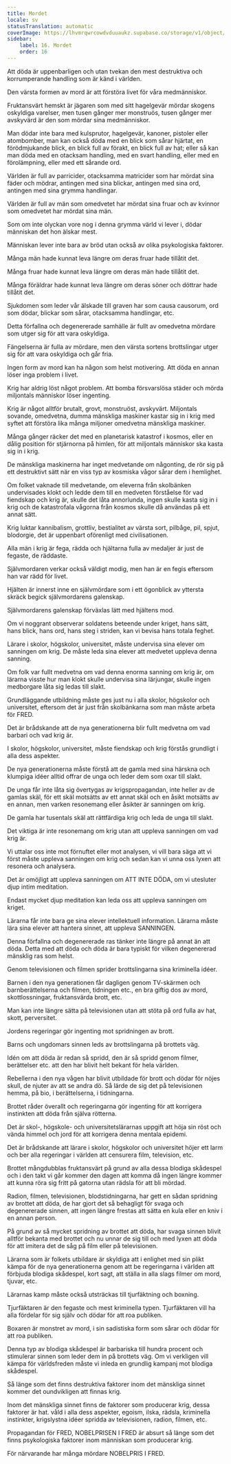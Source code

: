 ```yaml
---
title: Mordet
locale: sv
statusTranslation: automatic
coverImage: https://lhvmrqwrcowdvduuaukz.supabase.co/storage/v1/object/public/strapi-uploads/small_cover-educacion-fundamental.webp-2d51a7828a2b1309555be27f7e2a61a0.webp
sidebar:
    label: 16. Mordet
    order: 16
---
```

Att döda är uppenbarligen och utan tvekan den mest destruktiva och korrumperande handling som är känd i världen.

Den värsta formen av mord är att förstöra livet för våra medmänniskor.

Fruktansvärt hemskt är jägaren som med sitt hagelgevär mördar skogens oskyldiga varelser, men tusen gånger mer monstruös, tusen gånger mer avskyvärd är den som mördar sina medmänniskor.

Man dödar inte bara med kulsprutor, hagelgevär, kanoner, pistoler eller atombomber, man kan också döda med en blick som sårar hjärtat, en förödmjukande blick, en blick full av förakt, en blick full av hat; eller så kan man döda med en otacksam handling, med en svart handling, eller med en förolämpning, eller med ett sårande ord.

Världen är full av parricider, otacksamma matricider som har mördat sina fäder och mödrar, antingen med sina blickar, antingen med sina ord, antingen med sina grymma handlingar.

Världen är full av män som omedvetet har mördat sina fruar och av kvinnor som omedvetet har mördat sina män.

Som om inte olyckan vore nog i denna grymma värld vi lever i, dödar människan det hon älskar mest.

Människan lever inte bara av bröd utan också av olika psykologiska faktorer.

Många män hade kunnat leva längre om deras fruar hade tillåtit det.

Många fruar hade kunnat leva längre om deras män hade tillåtit det.

Många föräldrar hade kunnat leva längre om deras söner och döttrar hade tillåtit det.

Sjukdomen som leder vår älskade till graven har som causa causorum, ord som dödar, blickar som sårar, otacksamma handlingar, etc.

Detta förfallna och degenererade samhälle är fullt av omedvetna mördare som utger sig för att vara oskyldiga.

Fängelserna är fulla av mördare, men den värsta sortens brottslingar utger sig för att vara oskyldiga och går fria.

Ingen form av mord kan ha någon som helst motivering. Att döda en annan löser inga problem i livet.

Krig har aldrig löst något problem. Att bomba försvarslösa städer och mörda miljontals människor löser ingenting.

Krig är något alltför brutalt, grovt, monstruöst, avskyvärt. Miljontals sovande, omedvetna, dumma mänskliga maskiner kastar sig in i krig med syftet att förstöra lika många miljoner omedvetna mänskliga maskiner.

Många gånger räcker det med en planetarisk katastrof i kosmos, eller en dålig position för stjärnorna på himlen, för att miljontals människor ska kasta sig in i krig.

De mänskliga maskinerna har inget medvetande om någonting, de rör sig på ett destruktivt sätt när en viss typ av kosmiska vågor sårar dem i hemlighet.

Om folket vaknade till medvetande, om eleverna från skolbänken undervisades klokt och ledde dem till en medveten förståelse för vad fiendskap och krig är, skulle det låta annorlunda, ingen skulle kasta sig in i krig och de katastrofala vågorna från kosmos skulle då användas på ett annat sätt.

Krig luktar kannibalism, grottliv, bestialitet av värsta sort, pilbåge, pil, spjut, blodorgie, det är uppenbart oförenligt med civilisationen.

Alla män i krig är fega, rädda och hjältarna fulla av medaljer är just de fegaste, de räddaste.

Självmordaren verkar också väldigt modig, men han är en fegis eftersom han var rädd för livet.

Hjälten är innerst inne en självmördare som i ett ögonblick av yttersta skräck begick självmordarens galenskap.

Självmordarens galenskap förväxlas lätt med hjältens mod.

Om vi noggrant observerar soldatens beteende under kriget, hans sätt, hans blick, hans ord, hans steg i striden, kan vi bevisa hans totala feghet.

Lärare i skolor, högskolor, universitet, måste undervisa sina elever om sanningen om krig. De måste leda sina elever att medvetet uppleva denna sanning.

Om folk var fullt medvetna om vad denna enorma sanning om krig är, om lärarna visste hur man klokt skulle undervisa sina lärjungar, skulle ingen medborgare låta sig ledas till slakt.

Grundläggande utbildning måste ges just nu i alla skolor, högskolor och universitet, eftersom det är just från skolbänkarna som man måste arbeta för FRED.

Det är brådskande att de nya generationerna blir fullt medvetna om vad barbari och vad krig är.

I skolor, högskolor, universitet, måste fiendskap och krig förstås grundligt i alla dess aspekter.

De nya generationerna måste förstå att de gamla med sina härskna och klumpiga idéer alltid offrar de unga och leder dem som oxar till slakt.

De unga får inte låta sig övertygas av krigspropagandan, inte heller av de gamlas skäl, för ett skäl motsätts av ett annat skäl och en åsikt motsätts av en annan, men varken resonemang eller åsikter är sanningen om krig.

De gamla har tusentals skäl att rättfärdiga krig och leda de unga till slakt.

Det viktiga är inte resonemang om krig utan att uppleva sanningen om vad krig är.

Vi uttalar oss inte mot förnuftet eller mot analysen, vi vill bara säga att vi först måste uppleva sanningen om krig och sedan kan vi unna oss lyxen att resonera och analysera.

Det är omöjligt att uppleva sanningen om ATT INTE DÖDA, om vi utesluter djup intim meditation.

Endast mycket djup meditation kan leda oss att uppleva sanningen om kriget.

Lärarna får inte bara ge sina elever intellektuell information. Lärarna måste lära sina elever att hantera sinnet, att uppleva SANNINGEN.

Denna förfallna och degenererade ras tänker inte längre på annat än att döda. Detta med att döda och döda är bara typiskt för vilken degenererad mänsklig ras som helst.

Genom televisionen och filmen sprider brottslingarna sina kriminella idéer.

Barnen i den nya generationen får dagligen genom TV-skärmen och barnberättelserna och filmen, tidningen etc., en bra giftig dos av mord, skottlossningar, fruktansvärda brott, etc.

Man kan inte längre sätta på televisionen utan att stöta på ord fulla av hat, skott, perversitet.

Jordens regeringar gör ingenting mot spridningen av brott.

Barns och ungdomars sinnen leds av brottslingarna på brottets väg.

Idén om att döda är redan så spridd, den är så spridd genom filmer, berättelser etc. att den har blivit helt bekant för hela världen.

Rebellerna i den nya vågen har blivit utbildade för brott och dödar för nöjes skull, de njuter av att se andra dö. Så lärde de sig det på televisionen hemma, på bio, i berättelserna, i tidningarna.

Brottet råder överallt och regeringarna gör ingenting för att korrigera instinkten att döda från själva rötterna.

Det är skol-, högskole- och universitetslärarnas uppgift att höja sin röst och vända himmel och jord för att korrigera denna mentala epidemi.

Det är brådskande att lärare i skolor, högskolor och universitet höjer ett larm och ber alla regeringar i världen att censurera film, television, etc.

Brottet mångdubblas fruktansvärt på grund av alla dessa blodiga skådespel och i den takt vi går kommer den dagen att komma då ingen längre kommer att kunna röra sig fritt på gatorna utan rädsla för att bli mördad.

Radion, filmen, televisionen, blodstidningarna, har gett en sådan spridning av brottet att döda, de har gjort det så behagligt för svaga och degenererade sinnen, att ingen längre frestas att sätta en kula eller en kniv i en annan person.

På grund av så mycket spridning av brottet att döda, har svaga sinnen blivit alltför bekanta med brottet och nu unnar de sig till och med lyxen att döda för att imitera det de såg på film eller på televisionen.

Lärarna som är folkets utbildare är skyldiga att i enlighet med sin plikt kämpa för de nya generationerna genom att be regeringarna i världen att förbjuda blodiga skådespel, kort sagt, att ställa in alla slags filmer om mord, tjuvar, etc.

Lärarnas kamp måste också utsträckas till tjurfäktning och boxning.

Tjurfäktaren är den fegaste och mest kriminella typen. Tjurfäktaren vill ha alla fördelar för sig själv och dödar för att roa publiken.

Boxaren är monstret av mord, i sin sadistiska form som sårar och dödar för att roa publiken.

Denna typ av blodiga skådespel är barbariska till hundra procent och stimulerar sinnen som leder dem in på brottets väg. Om vi verkligen vill kämpa för världsfreden måste vi inleda en grundlig kampanj mot blodiga skådespel.

Så länge som det finns destruktiva faktorer inom det mänskliga sinnet kommer det oundvikligen att finnas krig.

Inom det mänskliga sinnet finns de faktorer som producerar krig, dessa faktorer är hat. våld i alla dess aspekter, egoism, ilska, rädsla, kriminella instinkter, krigslystna idéer spridda av televisionen, radion, filmen, etc.

Propagandan för FRED, NOBELPRISEN I FRED är absurt så länge som det finns psykologiska faktorer inom människan som producerar krig.

För närvarande har många mördare NOBELPRIS I FRED.

